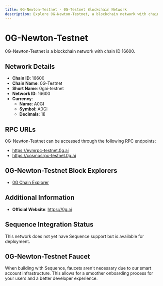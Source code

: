 ```yaml
--- 
title: 0G-Newton-Testnet - 0G-Testnet Blockchain Network
description: Explore 0G-Newton-Testnet, a blockchain network with chain ID 16600. Learn about its native currency, A0GI, and how to interact with the network.
---
```


# 0G-Newton-Testnet

0G-Newton-Testnet is a blockchain network with chain ID 16600.

## Network Details

- **Chain ID**: 16600
- **Chain Name**: 0G-Testnet
- **Short Name**: 0gai-testnet
- **Network ID**: 16600
- **Currency**: 
  - **Name**: A0GI
  - **Symbol**: A0GI
  - **Decimals**: 18

## RPC URLs

0G-Newton-Testnet can be accessed through the following RPC endpoints:

- https://evmrpc-testnet.0g.ai
- https://cosmosrpc-testnet.0g.ai

## 0G-Newton-Testnet Block Explorers

- [0G Chain Explorer](https://chainscan-newton.0g.ai)

## Additional Information

- **Official Website**: https://0g.ai

## Sequence Integration Status

This network does not yet have Sequence support but is available for deployment.

## 0G-Newton-Testnet Faucet

When building with Sequence, faucets aren't necessary due to our smart account infrastructure. This allows for a smoother onboarding process for your users and a better developer experience.
